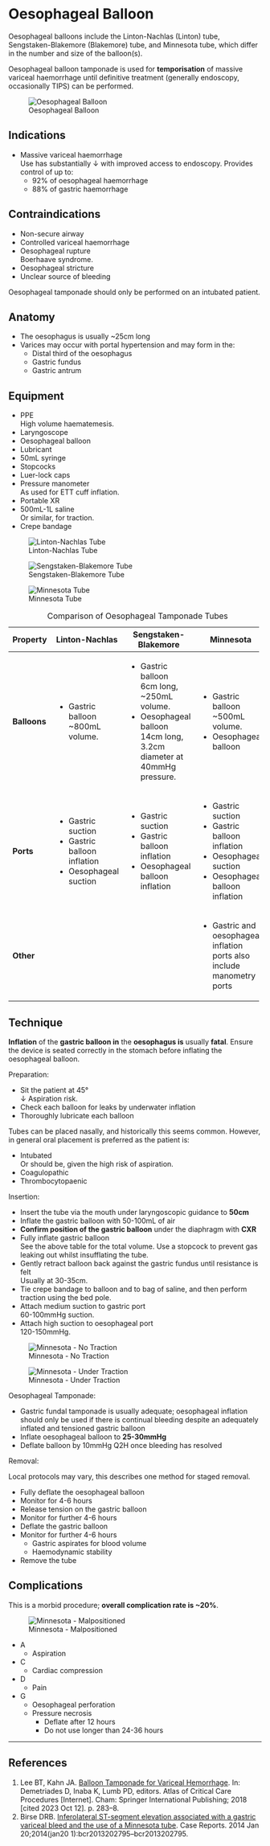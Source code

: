 # Oesophageal Balloon

:::info
Oesophageal balloons include the Linton-Nachlas (Linton) tube, Sengstaken-Blakemore (Blakemore) tube, and Minnesota tube, which differ in the number and size of the balloon(s).
:::

Oesophageal balloon tamponade is used for **temporisation** of massive variceal haemorrhage until definitive treatment (generally endoscopy, occasionally TIPS) can be performed. 

:::column-margin
![Oesophageal Balloon](/resources/oesophageal_balloon.png)
:::

## Indications

* Massive variceal haemorrhage\
Use has substantially ↓ with improved access to endoscopy. Provides control of up to:
	* 92% of oesophageal haemorrhage
	* 88% of gastric haemorrhage


## Contraindications

* Non-secure airway
* Controlled variceal haemorrhage
* Oesophageal rupture\
Boerhaave syndrome.
* Oesophageal stricture
* Unclear source of bleeding

:::column-margin
:::caution
Oesophageal tamponade should only be performed on an intubated patient.
:::
:::

## Anatomy

* The oesophagus is usually ~25cm long
* Varices may occur with portal hypertension and may form in the:
	* Distal third of the oesophagus
	* Gastric fundus
	* Gastric antrum


## Equipment

* PPE\
High volume haematemesis.
* Laryngoscope
* Oesophageal balloon
* Lubricant
* 50mL syringe
* Stopcocks
* Luer-lock caps
* Pressure manometer\
As used for ETT cuff inflation.
* Portable XR
* 500mL-1L saline\
Or similar, for traction.
* Crepe bandage

:::column-margin
![Linton-Nachlas Tube](/resources/linton.jpg)
:::

:::column-margin
![Sengstaken-Blakemore Tube](/resources/blakemore.jpg)
:::

:::column-margin
![Minnesota Tube](/resources/minnesota.jpg)
:::

: Comparison of Oesophageal Tamponade Tubes

+--------------+-----------------------------+-----------------------------------------------+------------------------------------------------------------------------+
| Property     | Linton-Nachlas              | Sengstaken-Blakemore                          | Minnesota                                                              |
+==============+=============================+===============================================+========================================================================+
| **Balloons** | * Gastric balloon\          | * Gastric balloon\                            | * Gastric balloon\                                                     |
|              | ~800mL volume.              | 6cm long, ~250mL volume.                      | ~500mL volume.                                                         |
|              |                             | * Oesophageal balloon\                        | * Oesophageal balloon\                                                 |
|              |                             | 14cm long, 3.2cm diameter at 40mmHg pressure. |                                                                        |
+--------------+-----------------------------+-----------------------------------------------+------------------------------------------------------------------------+
| **Ports**    | * Gastric suction           | * Gastric suction                             | * Gastric suction                                                      |
|              | * Gastric balloon inflation | * Gastric balloon inflation                   | * Gastric balloon inflation                                            |
|              | * Oesophageal suction       | * Oesophageal balloon inflation               | * Oesophageal suction                                                  |
|              |                             |                                               | * Oesophageal balloon inflation                                        |
+--------------+-----------------------------+-----------------------------------------------+------------------------------------------------------------------------+
| **Other**    |                             |                                               | * Gastric and oesophageal inflation ports also include manometry ports |
+--------------+-----------------------------+-----------------------------------------------+------------------------------------------------------------------------+


## Technique

:::crisis
**Inflation** of the **gastric balloon in** the **oesophagus is** usually **fatal**. Ensure the device is seated correctly in the stomach before inflating the oesophageal balloon.
:::

Preparation:

* Sit the patient at 45°\
↓ Aspiration risk.
* Check each balloon for leaks by underwater inflation
* Thoroughly lubricate each balloon

:::column-margin
Tubes can be placed nasally, and historically this seems common. However, in general oral placement is preferred as the patient is:

* Intubated\
Or should be, given the high risk of aspiration.
* Coagulopathic
* Thrombocytopaenic
:::

Insertion:

* Insert the tube via the mouth under laryngoscopic guidance to **50cm**
* Inflate the gastric balloon with 50-100mL of air
* **Confirm position of the gastric balloon** under the diaphragm with **CXR**
* Fully inflate gastric balloon\
See the above table for the total volume. Use a stopcock to prevent gas leaking out whilst insufflating the tube.
* Gently retract balloon back against the gastric fundus until resistance is felt\
Usually at 30-35cm.
* Tie crepe bandage to balloon and to bag of saline, and then perform traction using the bed pole.
* Attach medium suction to gastric port\
60-100mmHg suction.
* Attach high suction to oesophageal port\
120-150mmHg. 

:::column-margin
![Minnesota - No Traction](/resources/minnesota_notract.jpeg)
:::

:::column-margin
![Minnesota - Under Traction](/resources/minnesota_tract.jpeg)
:::


Oesophageal Tamponade:

* Gastric fundal tamponade is usually adequate; oesophageal inflation should only be used if there is continual bleeding despite an adequately inflated and tensioned gastric balloon
* Inflate oesophageal balloon to **25-30mmHg**
* Deflate balloon by 10mmHg Q2H once bleeding has resolved


Removal:

:::column-margin
Local protocols may vary, this describes one method for staged removal.
:::

* Fully deflate the oesophageal balloon
* Monitor for 4-6 hours
* Release tension on the gastric balloon
* Monitor for further 4-6 hours
* Deflate the gastric balloon
* Monitor for further 4-6 hours
	* Gastric aspirates for blood volume
	* Haemodynamic stability
* Remove the tube


## Complications

:::caution
This is a morbid procedure; **overall complication rate is ~20%**.
:::

:::column-margin
![Minnesota - Malpositioned](/resources/minnesota_mal.jpg)
:::

* A
	* Aspiration
* C
	* Cardiac compression
* D
	* Pain
* G
	* Oesophageal perforation
	* Pressure necrosis
		* Deflate after 12 hours
		* Do not use longer than 24-36 hours

---

## References

1. Lee BT, Kahn JA. [Balloon Tamponade for Variceal Hemorrhage](http://link.springer.com/10.1007/978-3-319-78367-3_32). In: Demetriades D, Inaba K, Lumb PD, editors. Atlas of Critical Care Procedures [Internet]. Cham: Springer International Publishing; 2018 [cited 2023 Oct 12]. p. 283–8.
1. Birse DRB. [Inferolateral ST-segment elevation associated with a gastric variceal bleed and the use of a Minnesota tube](https://casereports.bmj.com/content/2014/bcr-2013-202795.full). Case Reports. 2014 Jan 20;2014(jan20 1):bcr2013202795–bcr2013202795. 

